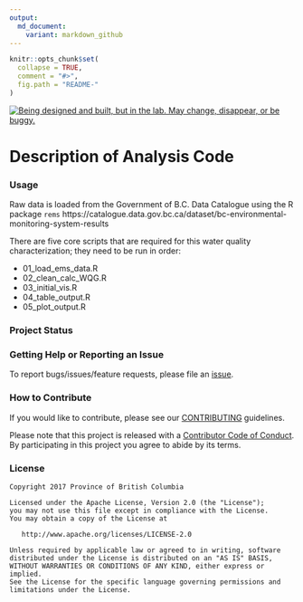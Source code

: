 ```yaml
---
output:
  md_document:
    variant: markdown_github
---
```


<!-- README.md is generated from README.Rmd. Please edit that file -->

```r
knitr::opts_chunk$set(
  collapse = TRUE,
  comment = "#>",
  fig.path = "README-"
)
```

<div id="devex-badge"><a rel="Exploration" href="https://github.com/BCDevExchange/docs/blob/master/discussion/projectstates.md"><img alt="Being designed and built, but in the lab. May change, disappear, or be buggy." style="border-width:0" src="https://assets.bcdevexchange.org/images/badges/exploration.svg" title="Being designed and built, but in the lab. May change, disappear, or be buggy." /></a></div>

# Description of Analysis Code

### Usage

Raw data is loaded from the Government of B.C. Data Catalogue using the R package `rems`
https://catalogue.data.gov.bc.ca/dataset/bc-environmental-monitoring-system-results 

There are five core scripts that are required for this water quality characterization; they need to be run in order:

- 01_load_ems_data.R
- 02_clean_calc_WQG.R
- 03_initial_vis.R
- 04_table_output.R
- 05_plot_output.R

### Project Status

### Getting Help or Reporting an Issue

To report bugs/issues/feature requests, please file an [issue](https://github.com/bcgov/WaterQuality_NortheastBC/issues/).

### How to Contribute

If you would like to contribute, please see our [CONTRIBUTING](CONTRIBUTING.md) guidelines.

Please note that this project is released with a [Contributor Code of Conduct](CODE_OF_CONDUCT.md). By participating in this project you agree to abide by its terms.

### License

    Copyright 2017 Province of British Columbia

    Licensed under the Apache License, Version 2.0 (the "License");
    you may not use this file except in compliance with the License.
    You may obtain a copy of the License at 

       http://www.apache.org/licenses/LICENSE-2.0

    Unless required by applicable law or agreed to in writing, software
    distributed under the License is distributed on an "AS IS" BASIS,
    WITHOUT WARRANTIES OR CONDITIONS OF ANY KIND, either express or implied.
    See the License for the specific language governing permissions and
    limitations under the License.
